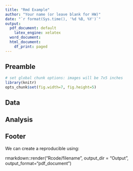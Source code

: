 ```yaml
---
title: "Rmd Example"
author: "Your name (or leave blank for HW)"
date: "`r format(Sys.time(), '%d %B, %Y')`"
output:
  pdf_document: default
    latex_engine: xelatex
  word_document: 
  html_document:
    df_print: paged
---
```


 

## Preamble

```r
# set global chunk options: images will be 7x5 inches
library(knitr)
opts_chunk$set(fig.width=7, fig.height=5)
```

## Data



## Analysis




## Footer

We can create a reproducible using:
 
rmarkdown::render("Rcode/filename", output_dir = "Output", output_format="pdf_document")
  